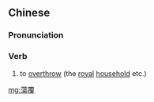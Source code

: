 {{also|荡覆}}
==Chinese==
{{zh-forms|s=荡覆}}

===Pronunciation===
{{zh-pron
|m=dàngfù
|cat=v
}}

===Verb===
{{zh-verb}}

# {{lb|zh|archaic}} to [[overthrow]] (the [[royal]] [[household]] etc.)

[[mg:蕩覆]]